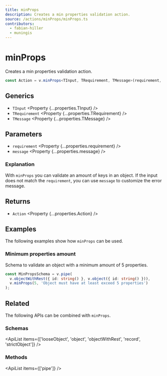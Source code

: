 ```yaml
---
title: minProps
description: Creates a min properties validation action.
source: /actions/minProps/minProps.ts
contributors:
  - fabian-hiller
  - muningis
---
```



# minProps

Creates a min properties validation action.

```ts
const Action = v.minProps<TInput, TRequirement, TMessage>(requirement, message);
```

## Generics

- `TInput` <Property {...properties.TInput} />
- `TRequirement` <Property {...properties.TRequirement} />
- `TMessage` <Property {...properties.TMessage} />

## Parameters

- `requirement` <Property {...properties.requirement} />
- `message` <Property {...properties.message} />

### Explanation

With `minProps` you can validate an amount of keys in an object. If the input does not match the `requirement`, you can use `message` to customize the error message.

## Returns

- `Action` <Property {...properties.Action} />

## Examples

The following examples show how `minProps` can be used.

### Minimum properties amount

Schema to validate an object with a minimum amount of 5 properties.

```ts
const MinPropsSchema = v.pipe(
  v.objectWithRest({ id: string() }, v.object({ id: string() })),
  v.minProps(5, 'Object must have at least exceed 5 properties')
);
```

## Related

The following APIs can be combined with `minProps`.

### Schemas

<ApiList
  items={['looseObject', 'object', 'objectWithRest', 'record', 'strictObject']}
/>

### Methods

<ApiList items={['pipe']} />
